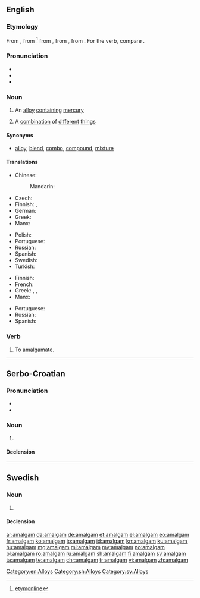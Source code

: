{{also|Amalgam|amalgám}}
==English==
{{wikipedia}}

===Etymology===
From {{etyl|ML.|en}} {{term|amalgama||mercury alloy|lang=la}}, from {{etyl|ar|en}} {{term|الملغم|tr=almalgam||emollient poultice or unguent for sores|lang=ar}}<ref>[http://www.etymonline.com/index.php?term=amalgam&allowed_in_frame=0 etymonline]</ref> from {{etyl|grc|en}} {{term|μάλαγμα|tr=malagma||gold|lang=grc}}, from {{term|μαλάσσω|tr=malassō||to soften|lang=grc}}, from {{term|μαλακός|tr=malakos||soft|lang=grc}}. For the verb, compare {{etyl|fr|-}} {{term|amalgamer|lang=fr}}.

===Pronunciation===
* {{IPA|/əˈmæːl.ɡəm/|lang=en}}
* {{hyphenation|a|mal|gam|lang=en}}
* {{audio|en-us-amalgam.ogg|Audio (US)|lang=en}}

===Noun===
{{en-noun|amalgams}}

# {{context|metallurgy|lang=en}} An [[alloy]] [[contain]]ing [[mercury]]
# A [[combination]] of [[different]] [[thing]]s

====Synonyms====
* [[alloy]], [[blend]], [[combo]], [[compound]], [[mixture]]

====Translations====
{{trans-top|alloy}}
* Chinese:
*: Mandarin: {{t+check|cmn|汞齐||tr=gǒngjì}}
* Czech: {{t+|cs|amalgám|m}}
* Finnish: {{t+|fi|amalgaami}}, {{t|fi|elohopeaseos}}
* German: {{t|de|Amalgam|n}}
* Greek: {{t+|el|αμάλγαμα|n|tr=amálgama}}
* Manx: {{t|gv|co-lheian|m}}
{{trans-mid}}
* Polish: {{t|pl|amalgamat|m}}
* Portuguese: {{t+|pt|amálgama|c}}
* Russian: {{t+|ru|амальгама|f|tr=amal'gáma|sc=Cyrl}}
* Spanish: {{t+|es|amalgama|f}}
* Swedish: {{t+|sv|amalgam|n}}
* Turkish: {{t+|tr|malgama}}
{{trans-bottom}}

{{trans-top|combination}}
* Finnish: {{t+|fi|yhdistelmä}}
* French: {{t+|fr|amalgame|m}}
* Greek: {{t+|el|αμάλγαμα|n|tr=amálgama}}, {{t+|el|κράμα|n|tr=kráma}}, {{t+|el|σύμφυρμα|n|tr=sýmfyrma}}
* Manx: {{t|gv|co-lheian|m}}
{{trans-mid}}
* Portuguese: {{t+|pt|amálgama|c}}
* Russian: {{t+|ru|амальгама|f|tr=amal'gáma|sc=Cyrl}}
* Spanish: {{t+|es|amalgama|f}}
{{trans-bottom}}

===Verb===
{{en-verb}}

# {{context|archaic|ambitransitive|lang=en}} To [[amalgamate]].
#: {{rfquotek|Boyle}}
#: {{rfquotek|Ben Jonson}}

[[Category:en:Alloys]]

----

==Serbo-Croatian==

===Pronunciation===
* {{IPA|/amǎlɡaːm/|lang=sh}}
* {{hyphenation|a|mal|gam|lang=en}}

===Noun===
{{sh-noun|g=m|head=amàlgām|r|амалгам|ама̀лга̄м}}

# {{l|en|amalgam}}

====Declension====
{{sh-decl-noun|amàlgām|amalgami
|amalgáma|amalgama
|amalgamu|amalgamima
|amalgam|amalgame
|amalgame|amalgami
|amalgamu|amalgamima
|amalgamom|amalgamima
}}

[[Category:sh:Alloys]]

----

==Swedish==
{{wikipedia|lang=sv}}

===Noun===
{{sv-noun|n}}

# {{l|sv|amalgam}}

====Declension====
{{sv-noun-unc-irreg-n|2=amalgamet}}

[[Category:sv:Alloys]]

[[ar:amalgam]]
[[da:amalgam]]
[[de:amalgam]]
[[et:amalgam]]
[[el:amalgam]]
[[eo:amalgam]]
[[fr:amalgam]]
[[ko:amalgam]]
[[io:amalgam]]
[[id:amalgam]]
[[kn:amalgam]]
[[ku:amalgam]]
[[hu:amalgam]]
[[mg:amalgam]]
[[ml:amalgam]]
[[my:amalgam]]
[[no:amalgam]]
[[pl:amalgam]]
[[ro:amalgam]]
[[ru:amalgam]]
[[sh:amalgam]]
[[fi:amalgam]]
[[sv:amalgam]]
[[ta:amalgam]]
[[te:amalgam]]
[[chr:amalgam]]
[[tr:amalgam]]
[[vi:amalgam]]
[[zh:amalgam]]